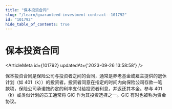 ```yaml
---
title: "保本投资合同"
slug: "/learn/guaranteed-investment-contract--101792"
id: "101792"
hide_table_of_contents: true
---
```



# 保本投资合同

<ArticleMeta id={101792} updatedAt={'2023-09-26 13:58:58'} />
<div className='border-solid border-b border-t-0 my-4 border-[var(--ifm-color-gray-300)]' />

保本投资合同是保险公司与投资者之间的合同，通常是养老基金或雇主提供的退休计划（如 401（k））的投资者。投资者同意在指定的时间内向保险公司存款一笔款项，保险公司承诺按约定的利率支付给投资者利息，并返还其本金。参与 401（k）或类似计划的员工通常将 GIC 作为其投资选择之一。GIC 有时也被称为资金协议。
